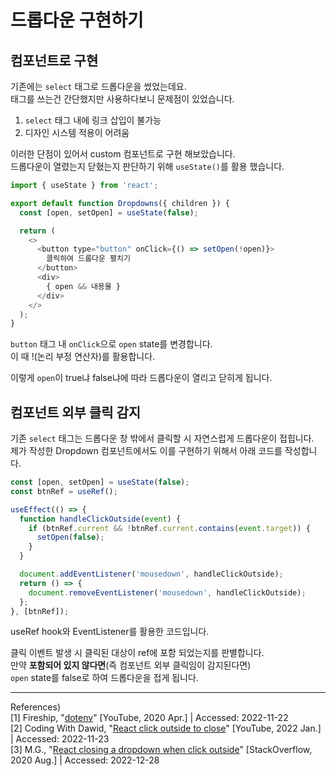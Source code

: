 # 드롭다운 구현하기
## 컴포넌트로 구현
기존에는 `select` 태그로 드롭다운을 썼었는데요.  
태그를 쓰는건 간단했지만 사용하다보니 문제점이 있었습니다.
1. `select` 태그 내에 링크 삽입이 불가능
2. 디자인 시스템 적용이 어려움

이러한 단점이 있어서 custom 컴포넌트로 구현 해보았습니다.  
드롭다운이 열렸는지 닫혔는지 판단하기 위해 `useState()`를 활용 했습니다.
```js
import { useState } from 'react';

export default function Dropdowns({ children }) {
  const [open, setOpen] = useState(false);

  return (
    <>
      <button type="button" onClick={() => setOpen(!open)}>
        클릭하여 드롭다운 펼치기
      </button>
      <div>
        { open && 내용물 }
      </div>
    </>
  );
}
```
`button` 태그 내 `onClick`으로 `open` state를 변경합니다.  
이 때 !(논리 부정 연산자)를 활용합니다.

이렇게 `open`이 true냐 false냐에 따라 드롭다운이 열리고 닫히게 됩니다.

## 컴포넌트 외부 클릭 감지
기존 `select` 태그는 드롭다운 창 밖에서 클릭할 시 자연스럽게 드롭다운이 접힙니다.  
제가 작성한 Dropdown 컴포넌트에서도 이를 구현하기 위해서 아래 코드를 작성합니다.

```js
const [open, setOpen] = useState(false);
const btnRef = useRef();

useEffect(() => {
  function handleClickOutside(event) {
    if (btnRef.current && !btnRef.current.contains(event.target)) {
      setOpen(false);
    }
  }

  document.addEventListener('mousedown', handleClickOutside);
  return () => {
    document.removeEventListener('mousedown', handleClickOutside);
  };
}, [btnRef]);
```
useRef hook와 EventListener를 활용한 코드입니다.

클릭 이벤트 발생 시 클릭된 대상이 ref에 포함 되었는지를 판별합니다.  
만약 **포함되어 있지 않다면**(즉 컴포넌트 외부 클릭임이 감지된다면)  
`open` state를 false로 하여 드롭다운을 접게 됩니다.

- - -
References)  
[1] Fireship, "[dotenv](https://www.youtube.com/watch?v=IF6k0uZuypA&list=WL&index=5)" [YouTube, 2020 Apr.] | Accessed: 2022-11-22  
[2] Coding With Dawid, "[React click outside to close](https://www.youtube.com/watch?v=mwb6zgs9peU)" [YouTube, 2022 Jan.] | Accessed: 2022-11-23  
[3] M.G., "[React closing a dropdown when click outside](https://stackoverflow.com/questions/63359138/react-closing-a-dropdown-when-click-outside)" [StackOverflow, 2020 Aug.] | Accessed: 2022-12-28  
